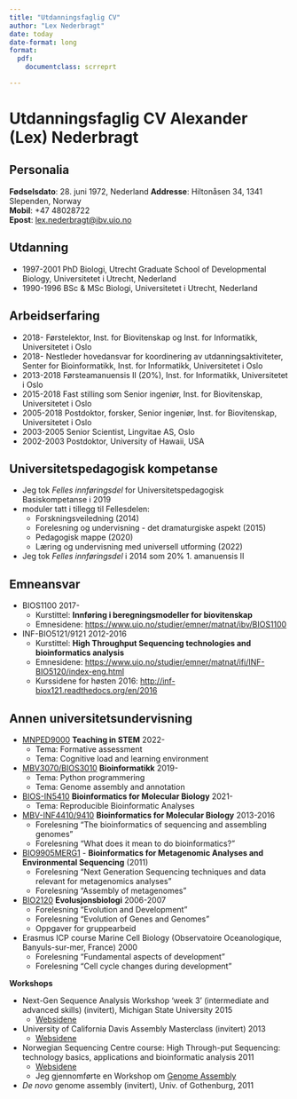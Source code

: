 ```yaml
---
title: "Utdanningsfaglig CV"
author: "Lex Nederbragt"
date: today
date-format: long
format:
  pdf:
    documentclass: scrreprt

---
```


# Utdanningsfaglig CV Alexander (Lex) Nederbragt {.unnumbered}

<!-- 
Utdanningsfaglig CV (maks fire A4 sider) skal inneholde en kortfattet oversikt over personalia, utdanning, universitetspedagogisk basiskompetanse og relevant pedagogisk erfaring. Det må av utdanningsfaglig CV tydelig framgå når du fikk fast ansettelse ved UiO.
 -->

## Personalia

**Fødselsdato**: 28. juni 1972, Nederland
**Addresse**: Hiltonåsen 34, 1341 Slependen, Norway  
**Mobil**: +47 48028722  
**Epost**: <lex.nederbragt@ibv.uio.no>  

## Utdanning

* 1997-2001 PhD Biologi, Utrecht Graduate School of Developmental Biology, Universitetet i Utrecht, Nederland
* 1990-1996 BSc & MSc Biologi, Universitetet i Utrecht, Nederland

## Arbeidserfaring

* 2018- Førstelektor, Inst. for Biovitenskap og Inst. for Informatikk, Universitetet i Oslo
* 2018- Nestleder hovedansvar for koordinering av utdanningsaktiviteter, Senter for Bioinformatikk, Inst. for Informatikk,
  Universitetet i Oslo
* 2013-2018 Førsteamanuensis II (20%), Inst. for Informatikk, Universitetet i Oslo
* 2015-2018 Fast stilling som Senior ingeniør, Inst. for Biovitenskap, Universitetet i Oslo
* 2005-2018 Postdoktor, forsker, Senior ingeniør, Inst. for Biovitenskap, Universitetet i Oslo
* 2003-2005 Senior Scientist, Lingvitae AS, Oslo
* 2002-2003 Postdoktor, University of Hawaii, USA


## Universitetspedagogisk kompetanse

<!-- Synkroniser med ped_mappe.md -->
<!-- https://app.uio.no/fup/historikk -->

* Jeg tok *Felles innføringsdel* for Universitetspedagogisk Basiskompetanse i 2019
* moduler tatt i tillegg til Fellesdelen:
  * Forskningsveiledning (2014)
  * Forelesning og undervisning - det dramaturgiske aspekt (2015)
  * Pedagogisk mappe (2020)
  * Læring og undervisning med universell utforming (2022)
* Jeg tok *Felles innføringsdel* i 2014 som 20% 1. amanuensis II


## Emneansvar

* BIOS1100 2017-
  * Kurstittel: **Innføring i beregningsmodeller for biovitenskap**
  * Emnesidene: <https://www.uio.no/studier/emner/matnat/ibv/BIOS1100>
  
* INF-BIO5121/9121 2012-2016
  * Kurstittel: **High Throughput Sequencing technologies and bioinformatics analysis**
  * Emnesidene: <https://www.uio.no/studier/emner/matnat/ifi/INF-BIO5120/index-eng.html>
  * Kurssidene for høsten 2016: <http://inf-biox121.readthedocs.org/en/2016>

## Annen universitetsundervisning

* [MNPED9000](https://www.uio.no/studier/emner/matnat/mn/MNPED9000/index.html) **Teaching in STEM** 2022-
  * Tema: Formative assessment
  * Tema: Cognitive load and learning environment

* [MBV3070/BIOS3010](https://www.uio.no/studier/emner/matnat/ibv/BIOS3010/index.html) **Bioinformatikk** 2019-
  * Tema: Python programmering
  * Tema: Genome assembly and annotation

* [BIOS-IN5410](https://www.uio.no/studier/emner/matnat/ibv/BIOS-IN5410/) **Bioinformatics for Molecular Biology** 2021-
  * Tema: Reproducible Bioinformatic Analyses

* [MBV-INF4410/9410](https://www.uio.no/studier/emner/matnat/ibv/MBV-INF4410/index.html) **Bioinformatics for Molecular Biology** 2013-2016
  * Forelesning "The bioinformatics of sequencing and assembling genomes"
  * Forelesning "What does it mean to do bioinformatics?"

* [BIO9905MERG1](https://www.uio.no/studier/emner/matnat/ibv/BIO9905MERG1/) - **Bioinformatics for Metagenomic Analyses and Environmental Sequencing** (2011)
  * Forelesning "Next Generation Sequencing techniques and data relevant for metagenomics analyses"
  * Forelesning "Assembly of metagenomes"

* [BIO2120](https://www.uio.no/studier/emner/matnat/ibv/nedlagte-emner/BIO2120/) **Evolusjonsbiologi** 2006-2007
  * Forelesning "Evolution and Development"
  * Forelesning "Evolution of Genes and Genomes"
  * Oppgaver for gruppearbeid

* Erasmus ICP course Marine Cell Biology (Observatoire Oceanologique, Banyuls-sur-mer, France) 2000
  * Forelesning "Fundamental aspects of development"
  * Forelesning "Cell cycle changes during development"

**Workshops**

* Next-Gen Sequence Analysis Workshop 'week 3' (intermediate and advanced skills) (invitert), Michigan State University 2015
  * [Websidene](http://angus.readthedocs.org/en/2015/week3.html)

* University of California Davis Assembly Masterclass (invitert) 2013
  * [Websidene](http://davis-assembly-masterclass-2013.readthedocs.org/en/latest)

* Norwegian Sequencing Centre course: High Through-put Sequencing: technology basics, applications and bioinformatic analysis 2011
  * [Websidene](https://www.sequencing.uio.no/events/2011/nsc_course_2011.html)
  * Jeg gjennomførte en Workshop om [Genome Assembly](https://github.com/lexnederbragt/denovo-assembly-tutorial)

* *De novo* genome assembly (invitert), Univ. of Gothenburg, 2011


<!-- TODO: annen relevant (pedagogisk) erfaring 
* DLM2030
* andre lederstillinger
* prosjekt Jupyter/Canvas

...

-->
